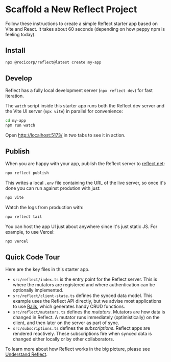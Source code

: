 # Scaffold a New Reflect Project

Follow these instructions to create a simple Reflect starter app based on Vite and React. It takes about 60 seconds (depending on how peppy npm is feeling today).

## Install

```bash copy
npx @rocicorp/reflect@latest create my-app
```

## Develop

Reflect has a fully local development server (`npx reflect dev`) for fast iteration.

The `watch` script inside this starter app runs both the Reflect dev server and the Vite UI server (`npx vite`) in parallel for convenience:

```bash copy
cd my-app
npm run watch
```

Open [http://localhost:5173/](http://localhost:5173/) in two tabs to see it in action.

## Publish

When you are happy with your app, publish the Reflect server to [reflect.net](https://reflect.net/):

```bash copy
npx reflect publish
```

This writes a local `.env` file containing the URL of the live server, so once it's done you can run against prodution with just:

```bash copy
npx vite
```

Watch the logs from production with:

```bash copy
npx reflect tail
```

You can host the app UI just about anywhere since it's just static JS. For example, to use Vercel:

```bash copy
npx vercel
```

## Quick Code Tour

Here are the key files in this starter app.

- `src/reflect/index.ts` is the entry point for the Reflect server. This is where the mutators are registered and where authentication can be optionally implemented.
- `src/reflect/client-state.ts` defines the synced data model. This example uses the Reflect API directly, but we advise most applications to use [Rails](https://github.com/rocicorp/rails), which generates handy CRUD functions.
- `src/reflect/mutators.ts` defines the _mutators_. Mutators are how data is changed in Reflect. A mutator runs immediately (optimistically) on the client, and then later on the server as part of sync.
- `src/subscriptions.ts` defines the _subscriptions_. Reflect apps are rendered reactively. These subscriptions fire when synced data is changed either locally or by other collaborators.

To learn more about how Reflect works in the big picture, please see [Understand Reflect](/server-authority).
